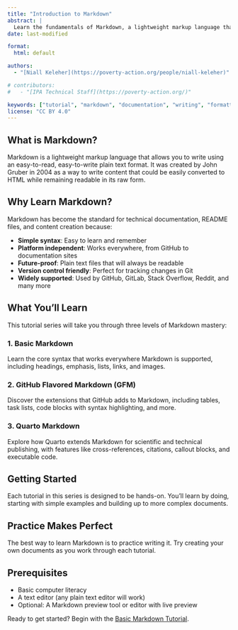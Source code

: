 ```yaml
---
title: "Introduction to Markdown"
abstract: |
  Learn the fundamentals of Markdown, a lightweight markup language that makes it easy to format text for the web. This tutorial series covers basic Markdown syntax, GitHub Flavored Markdown extensions, and Quarto-specific features for creating rich, interactive documents.
date: last-modified

format:
  html: default

authors:
  - "[Niall Keleher](https://poverty-action.org/people/niall-keleher)"

# contributors:
#   - "[IPA Technical Staff](https://poverty-action.org/)"

keywords: ["tutorial", "markdown", "documentation", "writing", "formatting", "github", "quarto"]
license: "CC BY 4.0"
---
```


## What is Markdown?

Markdown is a lightweight markup language that allows you to write using an easy-to-read, easy-to-write plain text format. It was created by John Gruber in 2004 as a way to write content that could be easily converted to HTML while remaining readable in its raw form.

## Why Learn Markdown?

Markdown has become the standard for technical documentation, README files, and content creation because:

- **Simple syntax**: Easy to learn and remember
- **Platform independent**: Works everywhere, from GitHub to documentation sites
- **Future-proof**: Plain text files that will always be readable
- **Version control friendly**: Perfect for tracking changes in Git
- **Widely supported**: Used by GitHub, GitLab, Stack Overflow, Reddit, and many more

## What You'll Learn

This tutorial series will take you through three levels of Markdown mastery:

### 1. Basic Markdown

Learn the core syntax that works everywhere Markdown is supported, including headings, emphasis, lists, links, and images.

### 2. GitHub Flavored Markdown (GFM)

Discover the extensions that GitHub adds to Markdown, including tables, task lists, code blocks with syntax highlighting, and more.

### 3. Quarto Markdown

Explore how Quarto extends Markdown for scientific and technical publishing, with features like cross-references, citations, callout blocks, and executable code.

## Getting Started

Each tutorial in this series is designed to be hands-on. You'll learn by doing, starting with simple examples and building up to more complex documents.

::: {.callout-tip}

## Practice Makes Perfect

The best way to learn Markdown is to practice writing it. Try creating your own documents as you work through each tutorial.
:::

## Prerequisites

- Basic computer literacy
- A text editor (any plain text editor will work)
- Optional: A Markdown preview tool or editor with live preview

Ready to get started? Begin with the [Basic Markdown Tutorial](01-basic-markdown.qmd).

